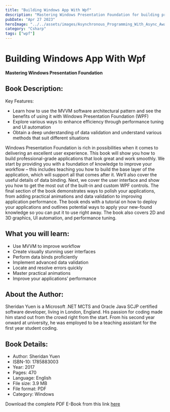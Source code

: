 ```yaml
---
title: "Building Windows App With Wpf"
description: "Mastering Windows Presentation Foundation for building professional-grade Windows applications."
pubDate: "Apr 27 2023"
heroImage: "../../assets/images/Asynchronous_Programming_With_Async_Await_Task_In_CSharp.jpg"
category: "Csharp"
tags: ["wpf"]
---
```


# Building Windows App With Wpf

**Mastering Windows Presentation Foundation**

## Book Description:

Key Features:
- Learn how to use the MVVM software architectural pattern and see the benefits of using it with Windows Presentation Foundation (WPF)
- Explore various ways to enhance efficiency through performance tuning and UI automation
- Obtain a deep understanding of data validation and understand various methods that suit different situations

Windows Presentation Foundation is rich in possibilities when it comes to delivering an excellent user experience. This book will show you how to build professional-grade applications that look great and work smoothly. We start by providing you with a foundation of knowledge to improve your workflow – this includes teaching you how to build the base layer of the application, which will support all that comes after it. We’ll also cover the useful details of data binding. Next, we cover the user interface and show you how to get the most out of the built-in and custom WPF controls. The final section of the book demonstrates ways to polish your applications, from adding practical animations and data validation to improving application performance. The book ends with a tutorial on how to deploy your applications and outlines potential ways to apply your new-found knowledge so you can put it to use right away. The book also covers 2D and 3D graphics, UI automation, and performance tuning.

## What you will learn:
- Use MVVM to improve workflow
- Create visually stunning user interfaces
- Perform data binds proficiently
- Implement advanced data validation
- Locate and resolve errors quickly
- Master practical animations
- Improve your applications’ performance

## About the Author:
Sheridan Yuen is a Microsoft .NET MCTS and Oracle Java SCJP certified software developer, living in London, England. His passion for coding made him stand out from the crowd right from the start. From his second year onward at university, he was employed to be a teaching assistant for the first year student coding.

## Book Details:
- Author: Sheridan Yuen
- ISBN-10: 1785883003
- Year: 2017
- Pages: 470
- Language: English
- File size: 3.9 MB
- File format: PDF
- Category: Windows

Download the complete PDF E-Book from this link [here](https://github.com/nirzaf/Mastering-Windows-Presentation-Foundation/blob/master/Mastering%20Windows%20Presentation%20Foundation.pdf)
